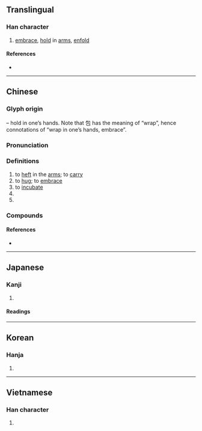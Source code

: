 {{also|抔}}
{{character info}}
{{character info|0x2F8B5}}
==Translingual==
{{stroke order|strokes=8}}
{{ja-forms|抱|抱|抱}}

===Han character===
{{Han char|rn=64|rad=手|as=05|sn=8|four=57012|canj=QPRU|ids=⿰扌包}}

# [[embrace]], [[hold]] in [[arm]]s, [[enfold]]

====References====
* {{Han ref|kx=0423.080|dkj=11917|dj=0771.070|hdz=31856.040|uh=62B1|ud=25265|bh=A9EA|bd=43498}}

----

==Chinese==
{{zh-forms}}

===Glyph origin===
{{Han etyl}}
{{Han compound|手|t1=扌|包|ls=psc|c1=s|c2=p}} – hold in one’s hands. Note that 包 has the meaning of “wrap”, hence connotations of “wrap in one’s hands, embrace”.

===Pronunciation===
{{zh-pron
|m=bào
|m-s=bao4
|c=pou5,bou6,paau1
|c_note=bou6 - equivalent to {{zh-l|*菢}}; paau1 - equivalent to {{zh-l|*拋}}
|h=gd=pau4
|md=
|mn=qz:phǒ͘/tw,xm,zz:phō/qz:phǒ/qz:phǎu/tw,xm,zz:phāu/qz:pǎu/xm,zz:pāu
|mn_note=phǒ͘/phō - literary; phǒ/phǎu/phāu/pǎu/pāu - vernacular; pō - unknown dialect{{attention|nan}}
|mn-t=po6
|w=
|mc=y
|oc=y
|ma=y
|cat=v,cl,pn
}}

===Definitions===
{{zh-hanzi}}

# to [[heft]] in the [[arms]]; to [[carry]]
# to [[hug]]; to [[embrace]]
# to [[incubate]]
# {{zh-classifier|[[thing]]s held or encircled with both [[arm]]s (books, hay, firewood, trees, etc.)}}
# {{surname|zh}}

===Compounds===
{{zh-der|擁抱|抱怨|抱歉|抱負|懷抱|抱有|抱抱|抱持|環抱|緊抱|合抱|抱拳|摟抱|萬分抱歉|不抱幻想|臨急抱佛腳|臨時抱佛腳|偎抱|初歸新抱落地孩兒|合抱之木，生於毫末|圍抱|平時不燒香，臨時抱佛腳|平時不燒香，急來抱佛腳|心抱|心抱仔|懷抱兒|急時抱佛腳|急來抱佛腳|打抱不平|投懷送抱|撫抱|抱不平|抱佛腳|抱養|抱怨|抱廈|抱團兒|抱團兒思維|抱大腿|抱頭|抱頭痛哭|抱頭鼠竄|抱委屈|抱娃娃|抱定|抱屈|抱恙|抱恨|抱恨終天|抱愧|抱憾|抱成一團|抱打不平|抱抱團|抱抱裝|抱摔|抱有幻想|抱枕|抱柱|抱殘守缺|抱犢崮|抱疚|抱病|抱病工作|抱窩|抱粗腿|抱罪|抱腳|抱腳兒|抱腰|抱薪救火|抱蛋|抱身兒|抱雞婆|攔腰抱住|拱抱|推襟送抱|新抱|水抱|琵琶別抱|蜘蛛抱蛋|襟抱|防抱死系統|抱笙|抱龍}}

====References====
* {{thcwd|3956}}

{{zh-cat|Beginning}}

----

==Japanese==

===Kanji===
{{ja-kanji|grade=c|rs=手05}}

# {{rfdef|ja|sort=手05}}

====Readings====
{{ja-readings
|goon=ぼう
|kanon=ほう
|kun=いだ-く, だ-く, かか-える
}}

----

==Korean==

===Hanja===
{{ko-hanja|hangeul=포|eumhun=|rv=po|mr=p'o|y=pho}}

# {{rfdef|ko|sort=手05}}

----

==Vietnamese==

===Han character===
{{vi-hantu|[[bão]]|rs=手05}}

# {{rfdef|vi|sort=手05}}